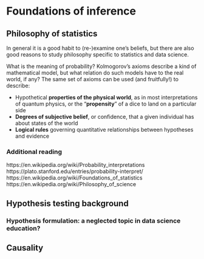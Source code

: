 # Foundations of inference

## Philosophy of statistics

In general it is a good habit to (re-)examine one's beliefs, but there are also good reasons to study philosophy specific to statistics and data science.

What is the meaning of probability? Kolmogorov’s axioms describe a kind of mathematical model, but what relation do such models have to the real world, if any? The same set of axioms can be used (and fruitfully!) to describe:

- Hypothetical **properties of the physical world**, as in most interpretations of quantum physics, or the “**propensity**” of a dice to land on a particular side
- **Degrees of subjective belief**, or confidence, that a given individual has about states of the world
- **Logical rules** governing quantitative relationships between hypotheses and evidence

### Additional reading

https://en.wikipedia.org/wiki/Probability_interpretations
https://plato.stanford.edu/entries/probability-interpret/
https://en.wikipedia.org/wiki/Foundations_of_statistics
https://en.wikipedia.org/wiki/Philosophy_of_science


## Hypothesis testing background



### Hypothesis formulation: a neglected topic in data science education?


## Causality


